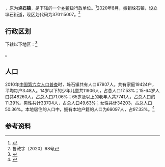 {{中国乡级行政区|37/01/25/101/000}}

'''{{PAGENAMEBASE}}'''，原为'''垛石镇'''，是{{PRC admin/fullname|37/01/25/101/000|3}}下辖的一个[[乡镇|乡镇]]级行政单位。<ref>{{PRC admin/ref sgc|{{PRC admin/parent|37/01/25/101/000}}}}</ref>2020年8月，撤销垛石镇，设立垛石街道，现区划代码为370115007。<ref>鲁政字〔2020〕98号</ref>

== 行政区划 ==

{{PAGENAMEBASE}}下辖以下地区：<ref>{{PRC admin/ref sgc|37/01/25/101/000}}</ref>

{{PRC admin/children|37/01/25/101/000}}。
== 人口 ==

2010年[[中国第六次人口普查|中国第六次人口普查]]时，垛石镇共有人口67907人。共有家庭19424户，平均每户3.48人。14岁以下的少年儿童共11906人，占总人口17.53%；15-64岁人口共48260人，占总人口71.06%；65岁及以上的老年人共7741人，占总人口的11.39%。男性共计33704人，占总人口49.63%；女性共计34203，占总人口50.36%。本地居住的人口中，拥有本地户籍的人口为66097人，占97.33%。<ref name="人口普查2010">{{cite web| url =http://www.yearbookchina.com/navipage-n2013030152000017.html| title =《中国2010年人口普查分乡、镇、街道资料》| author =中国国务院人口普查办公室、中国国家统计局人口就业统计司等| year =2010| website =统计年鉴分享平台| page =表15 山东省乡、镇、街道人口| format =收费| access-date =2018-07-19| archive-url =https://web.archive.org/web/20180719084356/http://www.yearbookchina.com/navipage-n2013030152000017.html| archive-date =2018-07-19| dead-url =yes}}</ref>

== 参考资料 ==

{{reflist}}

{{PRC admin/navcat|37/01/25/101/000}}
